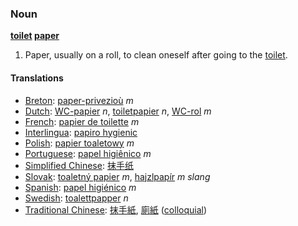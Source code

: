 ===Noun===
'''[[toilet]] [[paper]]'''

#Paper, usually on a roll, to clean oneself after going to the [[toilet]].

====Translations====
*[[Breton]]: [[paper-privezioù]] ''m''
*[[Dutch]]: [[WC-papier]] ''n'', [[toiletpapier]] ''n'', [[WC-rol]] ''m''
*[[French]]: [[papier de toilette]] ''m''
*[[Interlingua]]: [[papiro hygienic]]
*[[Polish]]: [[papier toaletowy]] ''m''
*[[Portuguese]]: [[papel higiênico]] ''m''
*[[Simplified Chinese]]: [[抹]][[手]][[纸]]
*[[Slovak]]: [[toaletný papier]] ''m'', [[hajzlpapír]] ''m slang''
*[[Spanish]]: [[papel higiénico]] ''m''
*[[Swedish]]: [[toalettpapper]] ''n''
*[[Traditional Chinese]]: [[抹]][[手]][[紙]], [[廁]][[紙]] ([[colloquial]])